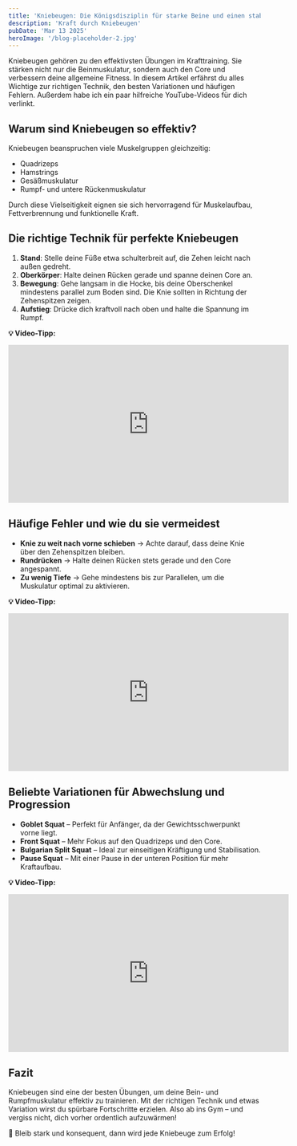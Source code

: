 ```yaml
---
title: 'Kniebeugen: Die Königsdisziplin für starke Beine und einen stabilen Core'
description: 'Kraft durch Kniebeugen'
pubDate: 'Mar 13 2025'
heroImage: '/blog-placeholder-2.jpg'
---
```


Kniebeugen gehören zu den effektivsten Übungen im Krafttraining. Sie stärken nicht nur die Beinmuskulatur, sondern auch den Core und verbessern deine allgemeine Fitness. In diesem Artikel erfährst du alles Wichtige zur richtigen Technik, den besten Variationen und häufigen Fehlern. Außerdem habe ich ein paar hilfreiche YouTube-Videos für dich verlinkt.

## **Warum sind Kniebeugen so effektiv?**
Kniebeugen beanspruchen viele Muskelgruppen gleichzeitig:

- Quadrizeps
- Hamstrings
- Gesäßmuskulatur
- Rumpf- und untere Rückenmuskulatur

Durch diese Vielseitigkeit eignen sie sich hervorragend für Muskelaufbau, Fettverbrennung und funktionelle Kraft.


## **Die richtige Technik für perfekte Kniebeugen**
1. **Stand**: Stelle deine Füße etwa schulterbreit auf, die Zehen leicht nach außen gedreht.
2. **Oberkörper**: Halte deinen Rücken gerade und spanne deinen Core an.
3. **Bewegung**: Gehe langsam in die Hocke, bis deine Oberschenkel mindestens parallel zum Boden sind. Die Knie sollten in Richtung der Zehenspitzen zeigen.
4. **Aufstieg**: Drücke dich kraftvoll nach oben und halte die Spannung im Rumpf.

**💡 Video-Tipp:**
<iframe width="560" height="315" src="https://www.youtube.com/embed/YaXPRqUwItQ" frameborder="0" allowfullscreen></iframe>


## **Häufige Fehler und wie du sie vermeidest**
- **Knie zu weit nach vorne schieben** → Achte darauf, dass deine Knie über den Zehenspitzen bleiben.
- **Rundrücken** → Halte deinen Rücken stets gerade und den Core angespannt.
- **Zu wenig Tiefe** → Gehe mindestens bis zur Parallelen, um die Muskulatur optimal zu aktivieren.

**💡 Video-Tipp:**
<iframe width="560" height="315" src="https://www.youtube.com/embed/SPa0G0rJ5qY" frameborder="0" allowfullscreen></iframe>

## **Beliebte Variationen für Abwechslung und Progression**
- **Goblet Squat** – Perfekt für Anfänger, da der Gewichtsschwerpunkt vorne liegt.
- **Front Squat** – Mehr Fokus auf den Quadrizeps und den Core.
- **Bulgarian Split Squat** – Ideal zur einseitigen Kräftigung und Stabilisation.
- **Pause Squat** – Mit einer Pause in der unteren Position für mehr Kraftaufbau.

**💡 Video-Tipp:**
<iframe width="560" height="315" src="https://www.youtube.com/embed/yZFw9kOgsmQ" frameborder="0" allowfullscreen></iframe>

## **Fazit**
Kniebeugen sind eine der besten Übungen, um deine Bein- und Rumpfmuskulatur effektiv zu trainieren. Mit der richtigen Technik und etwas Variation wirst du spürbare Fortschritte erzielen. Also ab ins Gym – und vergiss nicht, dich vorher ordentlich aufzuwärmen!

🚀 Bleib stark und konsequent, dann wird jede Kniebeuge zum Erfolg!
